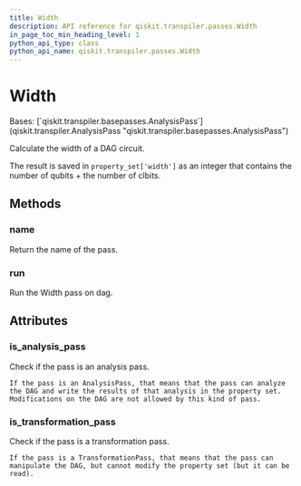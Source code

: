 ```yaml
---
title: Width
description: API reference for qiskit.transpiler.passes.Width
in_page_toc_min_heading_level: 1
python_api_type: class
python_api_name: qiskit.transpiler.passes.Width
---
```


# Width

<Class id="qiskit.transpiler.passes.Width" isDedicatedPage={true} github="https://github.com/qiskit/qiskit/tree/stable/0.23/qiskit/transpiler/passes/analysis/width.py" signature="Width(*args, **kwargs)" modifiers="class">
  Bases: [`qiskit.transpiler.basepasses.AnalysisPass`](qiskit.transpiler.AnalysisPass "qiskit.transpiler.basepasses.AnalysisPass")

  Calculate the width of a DAG circuit.

  The result is saved in `property_set['width']` as an integer that contains the number of qubits + the number of clbits.

  ## Methods

  ### name

  <Function id="qiskit.transpiler.passes.Width.name" signature="Width.name()">
    Return the name of the pass.
  </Function>

  ### run

  <Function id="qiskit.transpiler.passes.Width.run" signature="Width.run(dag)">
    Run the Width pass on dag.
  </Function>

  ## Attributes

  ### is\_analysis\_pass

  <Attribute id="qiskit.transpiler.passes.Width.is_analysis_pass">
    Check if the pass is an analysis pass.

    If the pass is an AnalysisPass, that means that the pass can analyze the DAG and write the results of that analysis in the property set. Modifications on the DAG are not allowed by this kind of pass.
  </Attribute>

  ### is\_transformation\_pass

  <Attribute id="qiskit.transpiler.passes.Width.is_transformation_pass">
    Check if the pass is a transformation pass.

    If the pass is a TransformationPass, that means that the pass can manipulate the DAG, but cannot modify the property set (but it can be read).
  </Attribute>
</Class>

